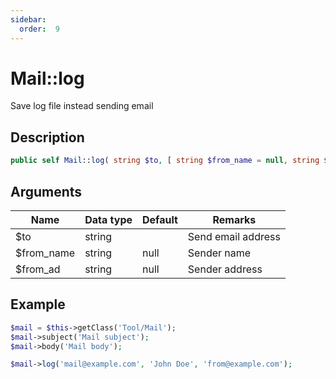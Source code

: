 ```yaml
---
sidebar:
  order:  9
---
```


# Mail::log

Save log file instead sending email

## Description

```php
public self Mail::log( string $to, [ string $from_name = null, string $from_ad = null ] )
```

## Arguments

| Name       | Data type | Default | Remarks            |
| ---------- | --------- | ------- | ------------------ |
| $to        | string    |         | Send email address |
| $from_name | string    | null    | Sender name        |
| $from_ad   | string    | null    | Sender address     |

## Example

```php title="Controller"
$mail = $this->getClass('Tool/Mail');
$mail->subject('Mail subject');
$mail->body('Mail body');

$mail->log('mail@example.com', 'John Doe', 'from@example.com');
```

